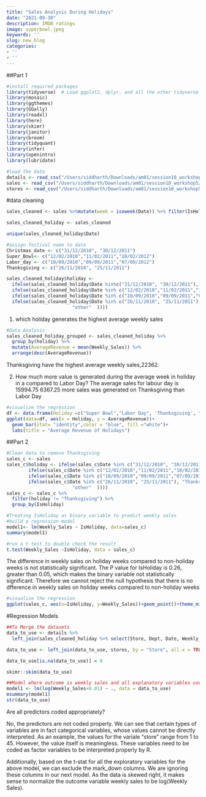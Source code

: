 ```yaml
---
title: "Sales Analysis During Holidays"
date: "2021-09-30"
description: IMDB ratings
image: superbowl.jpeg
keywords: ''
slug: new_blog
categories:
- ''
- ''
---
```


##Part 1
```r
#install required packages
library(tidyverse)  # Load ggplot2, dplyr, and all the other tidyverse packages
library(mosaic)
library(ggthemes)
library(GGally)
library(readxl)
library(here)
library(skimr)
library(janitor)
library(broom)
library(tidyquant)
library(infer)
library(openintro)
library(lubridate)

```



```r
#load the data
details <- read_csv("/Users/siddharth/Downloads/am01/session10_workshop5/data/data/details.csv")
sales <- read_csv("/Users/siddharth/Downloads/am01/session10_workshop5/data/data/sales.csv")
stores <- read_csv("/Users/siddharth/Downloads/am01/session10_workshop5/data/data/stores.csv")
```

#data cleaning
```r
sales_cleaned <- sales %>%mutate(week = isoweek(Date)) %>% filter(IsHoliday ==TRUE)

sales_cleaned_holiday <- sales_cleaned 

unique(sales_cleaned_holiday$Date)
```



```r

#assign festival name to date
Christmas_date <- c("31/12/2010", "30/12/2011")
Super_Bowl<- c("12/02/2010","11/02/2011","10/02/2012")
Labor_day <- c("10/09/2010","09/09/2011","07/09/2012")
Thanksgiving <- c("26/11/2010", "25/11/2011")

sales_cleaned_holiday$holiday <- 
  ifelse(sales_cleaned_holiday$Date %in%c("31/12/2010", "30/12/2011"), "Christmas",
  ifelse(sales_cleaned_holiday$Date %in% c("12/02/2010","11/02/2011","10/02/2012"), "Super_Bowl",
  ifelse(sales_cleaned_holiday$Date %in% c("10/09/2010","09/09/2011","07/09/2012"), "Labor_day",
  ifelse(sales_cleaned_holiday$Date %in% c("26/11/2010", "25/11/2011"), "Thanksgiving",
                        "other"  ))))

```


1. which holiday generates the highest average weekly sales
```r
#Data Analysis
sales_cleaned_holiday_grouped <- sales_cleaned_holiday %>%  
  group_by(holiday) %>% 
  mutate(AverageRevenue = mean(Weekly_Sales)) %>%
  arrange(desc(AverageRevenue))
```
Thanksgiving have the highest average weekly sales,22362.

2. How much more value is generated during the average week in holiday in a 
compared to Labor Day?
The average sales for labour day is 15994.75
6367.25 more sales was generated on Thanksgiving than Labor Day

```r
#visualize the regression
df <- data.frame(Holiday =c("Super Bowl","Labor Day", 'Thanksgiving', "Christmas"), AverageRevenue = c(16495, 15995, 22362, 14644))
ggplot(data=df, aes(x = Holiday, y = AverageRevenue))+
  geom_bar(stat= "identity",color = "blue", fill ="white")+
  labs(title = "Average Revenue of Holidays")
```


##Part 2
```r
#Clean data to remove Thanksgiving
sales_c <- sales  
sales_c$holiday <- ifelse(sales_c$Date %in% c("31/12/2010", "30/12/2011"), "Christmas",
        ifelse(sales_c$Date %in% c("12/02/2010","11/02/2011","10/02/2012"), "Super_Bowl",
        ifelse(sales_c$Date %in% c("10/09/2010","09/09/2011","07/09/2012"), "Labor_day",
        ifelse(sales_c$Date %in% c("26/11/2010", "25/11/2011"), "Thanksgiving",
                        "other"  ))))
sales_c <- sales_c %>% 
  filter(holiday != "Thanksgiving") %>% 
  group_by(IsHoliday)

```


```r
#Treating IsHoliday as binary variable to predict weekly sales
#build a regression model
model1<- lm(Weekly_Sales ~ IsHoliday, data=sales_c)
summary(model1)
```
```r
#run a t test to double check the result
t.test(Weekly_Sales ~IsHoliday, data = sales_c)
```

The difference in weekly sales on holiday weeks compared to non-holiday weeks 
is not statistically significant. The P value for IsHoliday is 0.26, greater than 0.05,
which makes the binary variable not statistically significant. Therefore we cannot reject
the null hypothesis that there is no dfference in weekly sales on holiday weeks compared to 
non-holiday weeks 

```r
#visualize the regression
ggplot(sales_c, aes(x=IsHoliday, y=Weekly_Sales))+geom_point()+theme_minimal()+    geom_smooth(method=lm)+labs(title = "Sales of Holidays/non-holidays")
```

#Regression Models

```r
##To Merge the datasets
data_to_use <- details %>% 
  left_join(sales_cleaned_holiday %>% select(Store, Dept, Date, Weekly_Sales, holiday), by = c("Store","Date"))

data_to_use <- left_join(data_to_use, stores, by = "Store", all.x = TRUE) %>% na.omit(data_to_use$holiday)

data_to_use[is.na(data_to_use)] = 0

skimr::skim(data_to_use)
```

```r
##Model where outcome is weekly sales and all explanatory variables used
model1 <- lm(log(Weekly_Sales+0.01) ~ ., data = data_to_use)
msummary(model1)
str(data_to_use)
```

Are all predictors coded appropriately? 

No, the predictors are not coded properly. We can see that certain types of variables are in fact categorical variables, whose values cannot be directly interpreted. As an example, the values for the variale "store" range from 1 to 45. However, the value itself is meaningless. These variables need to be coded as factor variables to be interpreted properly by R.

Additionally, based on the t-stat for all the exploratory variables for the above model, we can exclude the mark_down columns. We are ignoring these columns in our next model. As the data is skewed right, it makes sense to normalize the outcome variable weekly sales to be log(Weekly Sales).
